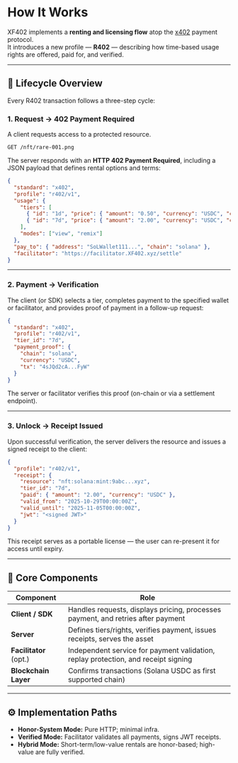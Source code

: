
# How It Works

XF402 implements a **renting and licensing flow** atop the [x402](https://github.com/coinbase/x402) payment protocol.  
It introduces a new profile — **R402** — describing how time-based usage rights are offered, paid for, and verified.

---

## 🔁 Lifecycle Overview

Every R402 transaction follows a three-step cycle:

### 1. Request → 402 Payment Required

A client requests access to a protected resource.

```http
GET /nft/rare-001.png
```

The server responds with an **HTTP 402 Payment Required**, including a JSON payload that defines rental options and terms:

```json
{
  "standard": "x402",
  "profile": "r402/v1",
  "usage": {
    "tiers": [
      { "id": "1d", "price": { "amount": "0.50", "currency": "USDC", "chain": "solana" } },
      { "id": "7d", "price": { "amount": "2.00", "currency": "USDC", "chain": "solana" } }
    ],
    "modes": ["view", "remix"]
  },
  "pay_to": { "address": "SoLWallet111...", "chain": "solana" },
  "facilitator": "https://facilitator.XF402.xyz/settle"
}
```

---

### 2. Payment → Verification

The client (or SDK) selects a tier, completes payment to the specified wallet or facilitator, and provides proof of payment in a follow-up request:

```json
{
  "standard": "x402",
  "profile": "r402/v1",
  "tier_id": "7d",
  "payment_proof": {
    "chain": "solana",
    "currency": "USDC",
    "tx": "4sJQd2cA...FyW"
  }
}
```

The server or facilitator verifies this proof (on-chain or via a settlement endpoint).

---

### 3. Unlock → Receipt Issued

Upon successful verification, the server delivers the resource and issues a signed receipt to the client:

```json
{
  "profile": "r402/v1",
  "receipt": {
    "resource": "nft:solana:mint:9abc...xyz",
    "tier_id": "7d",
    "paid": { "amount": "2.00", "currency": "USDC" },
    "valid_from": "2025-10-29T00:00:00Z",
    "valid_until": "2025-11-05T00:00:00Z",
    "jwt": "<signed JWT>"
  }
}
```

This receipt serves as a portable license — the user can re-present it for access until expiry.

---

## 🧱 Core Components

| Component               | Role                                                                                  |
|-------------------------|---------------------------------------------------------------------------------------|
| **Client / SDK**        | Handles requests, displays pricing, processes payment, and retries after payment      |
| **Server**              | Defines tiers/rights, verifies payment, issues receipts, serves the asset             |
| **Facilitator** (opt.)  | Independent service for payment validation, replay protection, and receipt signing    |
| **Blockchain Layer**    | Confirms transactions (Solana USDC as first supported chain)                         |

---

## ⚙️ Implementation Paths

- **Honor-System Mode:** Pure HTTP; minimal infra.
- **Verified Mode:** Facilitator validates all payments, signs JWT receipts.
- **Hybrid Mode:** Short-term/low-value rentals are honor-based; high-value are fully verified.

